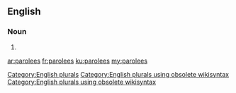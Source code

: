==English==

===Noun===
{{head|en}}

# {{plural of|parolee}}

[[Category:English plurals]][[Category:English plurals using obsolete wikisyntax]][[Category:English plurals using obsolete wikisyntax]]

[[ar:parolees]]
[[fr:parolees]]
[[ku:parolees]]
[[my:parolees]]